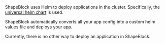 ShapeBlock uses Helm to deploy applications in the cluster. Specifically, the [universal helm chart](https://github.com/nixys/nxs-universal-chart) is used.

ShapeBlock automatically converts all your app config into a custom helm values file and deploys your app.

Currently, there is no other way to deploy an application in ShapeBlock.
